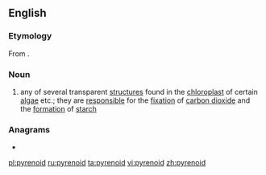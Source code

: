 ==English==

===Etymology===
From {{suffix|pyrene|oid|lang=en}}.

===Noun===
{{wikipedia}}
{{en-noun}}

# {{label|en|biology}} any of several transparent [[structure]]s found in the [[chloroplast]] of certain [[algae]] etc.; they are [[responsible]] for the [[fixation]] of [[carbon dioxide]] and the [[formation]] of [[starch]]

===Anagrams===
* {{l|en|pyridone}}

[[pl:pyrenoid]]
[[ru:pyrenoid]]
[[ta:pyrenoid]]
[[vi:pyrenoid]]
[[zh:pyrenoid]]